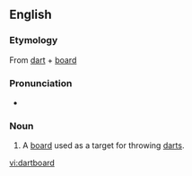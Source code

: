 ==English==
===Etymology===
From [[dart]] + [[board]]

===Pronunciation===
*{{audio|en-us-dartboard.ogg|Audio (US)}}

===Noun===
{{en-noun}}
# A [[board]] used as a target for throwing [[darts]].

[[vi:dartboard]]